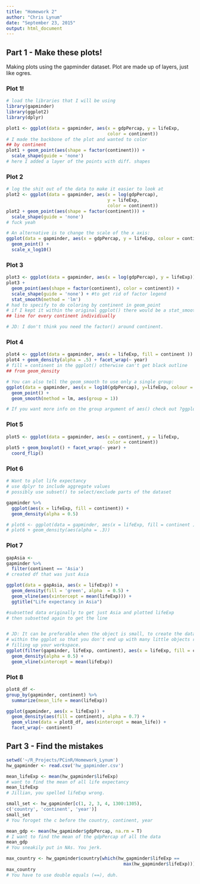 ```yaml
---
title: "Homework 2"
author: "Chris Lynum"
date: "September 23, 2015"
output: html_document
---
```


## Part 1 - Make these plots!

Making plots using the gapminder dataset.
Plot are made up of layers, just like ogres.

### Plot 1!

```r
# load the libraries that I will be using
library(gapminder)
library(ggplot2)
library(dplyr)
```



```r
plot1 <- ggplot(data = gapminder, aes(x = gdpPercap, y = lifeExp,
                                      color = continent))
# I made the backbone of the plot and wanted to color
## by continent
plot1 + geom_point(aes(shape = factor(continent))) +
  scale_shape(guide = 'none')
# here I added a layer of the points with diff. shapes
```

### Plot 2

```r
# log the shit out of the data to make it easier to look at
plot2 <- ggplot(data = gapminder, aes(x = log(gdpPercap), 
                                      y = lifeExp,
                                      color = continent))
plot2 + geom_point(aes(shape = factor(continent))) +
  scale_shape(guide = 'none')
# fuck yeah

# An alternative is to change the scale of the x axis:
ggplot(data = gapminder, aes(x = gdpPercap, y = lifeExp, colour = continent, shape = continent)) + 
  geom_point() +
  scale_x_log10()
```

### Plot 3

```r
plot3 <- ggplot(data = gapminder, aes(x = log(gdpPercap), y = lifeExp))
plot3 + 
  geom_point(aes(shape = factor(continent), color = continent)) +
  scale_shape(guide = 'none') + #to get rid of factor legend
  stat_smooth(method = 'lm')
# had to specify to do coloring by continent in geom_point
# if I kept it within the original ggplot() there would be a stat_smooth
## line for every continent individiually

# JD: I don't think you need the factor() around continent.
```

### Plot 4

```r
plot4 <- ggplot(data = gapminder, aes(x = lifeExp, fill = continent ))
plot4 + geom_density(alpha = .5) + facet_wrap(~ year)
# fill = continent in the ggplot() otherwise can't get black outline
## from geom_density

# You can also tell the geom_smooth to use only a single group:
ggplot(data = gapminder, aes(x = log10(gdpPercap), y=lifeExp, colour = continent, shape = continent)) +
  geom_point() +
  geom_smooth(method = lm, aes(group = 1))

# If you want more info on the group argument of aes() check out ?ggplot2::group

```


### Plot 5

```r
plot5 <- ggplot(data = gapminder, aes(x = continent, y = lifeExp,
                                      color = continent))
plot5 + geom_boxplot() + facet_wrap(~ year) +
  coord_flip() 
```




### Plot 6
```r
# Want to plot life expectancy
# use dplyr to include aggregate values
# possibly use subset() to select/exclude parts of the dataset

gapminder %>%
  ggplot(aes(x = lifeExp, fill = continent)) + 
  geom_density(alpha = 0.5)

# plot6 <- ggplot(data = gapminder, aes(x = lifeExp, fill = continent ))
# plot6 + geom_density(aes(alpha = .3))
```

### Plot 7

```r
gapAsia <- 
gapminder %>%
  filter(continent == 'Asia')
# created df that was just Asia

ggplot(data = gapAsia, aes(x = lifeExp)) +
  geom_density(fill = 'green', alpha  = 0.5) +
  geom_vline(aes(xintercept = mean(lifeExp))) +
  ggtitle("Life expectancy in Asia")

#subsetted data originally to get just Asia and plotted lifeExp
# then subsetted again to get the line


# JD: It can be preferable when the object is small, to create the data subset 
# within the ggplot so that you don't end up with many little objects running 
# filling up your workspace. 
ggplot(filter(gapminder, lifeExp, continent), aes(x = lifeExp, fill = continent)) + 
  geom_density(alpha = 0.5) + 
  geom_vline(xintercept = mean(lifeExp))

```


### Plot 8
```r
plot8_df <- 
group_by(gapminder, continent) %>%
  summarize(mean_life = mean(lifeExp))

ggplot(gapminder, aes(x = lifeExp)) + 
  geom_density(aes(fill = continent), alpha = 0.7) +
  geom_vline(data = plot8_df, aes(xintercept = mean_life)) +
  facet_wrap(~ continent)
```


## Part 3 - Find the mistakes

```r
setwd('~/R_Projects/PCinR/Homework_Lynum')
hw_gapminder <- read.csv('hw_gapminder.csv')
```

```r
mean_lifeExp <- mean(hw_gapminder$lifeExp)
# want to find the mean of all life expectancy
mean_lifeExp
# Jillian, you spelled lifeExp wrong. 
```


```r
small_set <- hw_gapminder[c(1, 2, 3, 4, 1300:1305),
c('country', 'continent', 'year')]
small_set
# You foroget the c before the country, continent, year
```


```r
mean_gdp <- mean(hw_gapminder$gdpPercap, na.rm = T)
# I want to find the mean of the gdpPercap of all the data
mean_gdp
# You sneakily put in NAs. You jerk.
```

```r
max_country <- hw_gapminder$country[which(hw_gapminder$lifeExp == 
                                            max(hw_gapminder$lifeExp))]
max_country
# You have to use double equals (==), duh. 
```

